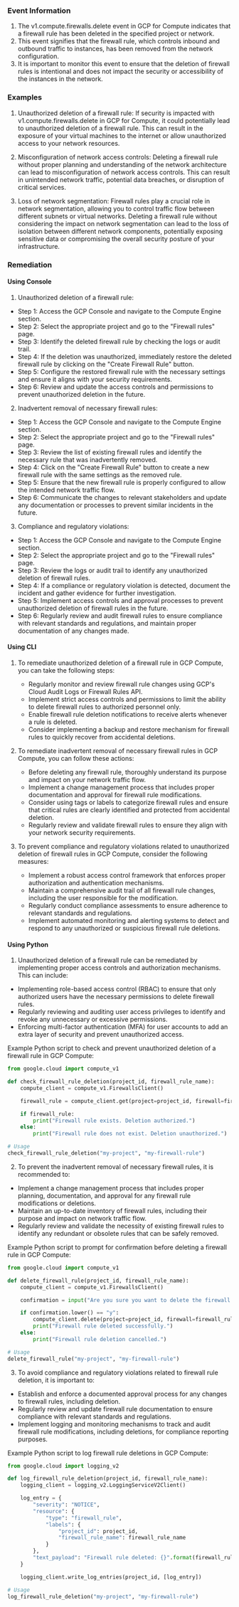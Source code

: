 
### Event Information

1. The v1.compute.firewalls.delete event in GCP for Compute indicates that a firewall rule has been deleted in the specified project or network.
2. This event signifies that the firewall rule, which controls inbound and outbound traffic to instances, has been removed from the network configuration.
3. It is important to monitor this event to ensure that the deletion of firewall rules is intentional and does not impact the security or accessibility of the instances in the network.


### Examples

1. Unauthorized deletion of a firewall rule: If security is impacted with v1.compute.firewalls.delete in GCP for Compute, it could potentially lead to unauthorized deletion of a firewall rule. This can result in the exposure of your virtual machines to the internet or allow unauthorized access to your network resources.

2. Misconfiguration of network access controls: Deleting a firewall rule without proper planning and understanding of the network architecture can lead to misconfiguration of network access controls. This can result in unintended network traffic, potential data breaches, or disruption of critical services.

3. Loss of network segmentation: Firewall rules play a crucial role in network segmentation, allowing you to control traffic flow between different subnets or virtual networks. Deleting a firewall rule without considering the impact on network segmentation can lead to the loss of isolation between different network components, potentially exposing sensitive data or compromising the overall security posture of your infrastructure.

### Remediation

#### Using Console

1. Unauthorized deletion of a firewall rule:
- Step 1: Access the GCP Console and navigate to the Compute Engine section.
- Step 2: Select the appropriate project and go to the "Firewall rules" page.
- Step 3: Identify the deleted firewall rule by checking the logs or audit trail.
- Step 4: If the deletion was unauthorized, immediately restore the deleted firewall rule by clicking on the "Create Firewall Rule" button.
- Step 5: Configure the restored firewall rule with the necessary settings and ensure it aligns with your security requirements.
- Step 6: Review and update the access controls and permissions to prevent unauthorized deletion in the future.

2. Inadvertent removal of necessary firewall rules:
- Step 1: Access the GCP Console and navigate to the Compute Engine section.
- Step 2: Select the appropriate project and go to the "Firewall rules" page.
- Step 3: Review the list of existing firewall rules and identify the necessary rule that was inadvertently removed.
- Step 4: Click on the "Create Firewall Rule" button to create a new firewall rule with the same settings as the removed rule.
- Step 5: Ensure that the new firewall rule is properly configured to allow the intended network traffic flow.
- Step 6: Communicate the changes to relevant stakeholders and update any documentation or processes to prevent similar incidents in the future.

3. Compliance and regulatory violations:
- Step 1: Access the GCP Console and navigate to the Compute Engine section.
- Step 2: Select the appropriate project and go to the "Firewall rules" page.
- Step 3: Review the logs or audit trail to identify any unauthorized deletion of firewall rules.
- Step 4: If a compliance or regulatory violation is detected, document the incident and gather evidence for further investigation.
- Step 5: Implement access controls and approval processes to prevent unauthorized deletion of firewall rules in the future.
- Step 6: Regularly review and audit firewall rules to ensure compliance with relevant standards and regulations, and maintain proper documentation of any changes made.

#### Using CLI

1. To remediate unauthorized deletion of a firewall rule in GCP Compute, you can take the following steps:
   - Regularly monitor and review firewall rule changes using GCP's Cloud Audit Logs or Firewall Rules API.
   - Implement strict access controls and permissions to limit the ability to delete firewall rules to authorized personnel only.
   - Enable firewall rule deletion notifications to receive alerts whenever a rule is deleted.
   - Consider implementing a backup and restore mechanism for firewall rules to quickly recover from accidental deletions.

2. To remediate inadvertent removal of necessary firewall rules in GCP Compute, you can follow these actions:
   - Before deleting any firewall rule, thoroughly understand its purpose and impact on your network traffic flow.
   - Implement a change management process that includes proper documentation and approval for firewall rule modifications.
   - Consider using tags or labels to categorize firewall rules and ensure that critical rules are clearly identified and protected from accidental deletion.
   - Regularly review and validate firewall rules to ensure they align with your network security requirements.

3. To prevent compliance and regulatory violations related to unauthorized deletion of firewall rules in GCP Compute, consider the following measures:
   - Implement a robust access control framework that enforces proper authorization and authentication mechanisms.
   - Maintain a comprehensive audit trail of all firewall rule changes, including the user responsible for the modification.
   - Regularly conduct compliance assessments to ensure adherence to relevant standards and regulations.
   - Implement automated monitoring and alerting systems to detect and respond to any unauthorized or suspicious firewall rule deletions.

#### Using Python

1. Unauthorized deletion of a firewall rule can be remediated by implementing proper access controls and authorization mechanisms. This can include:

- Implementing role-based access control (RBAC) to ensure that only authorized users have the necessary permissions to delete firewall rules.
- Regularly reviewing and auditing user access privileges to identify and revoke any unnecessary or excessive permissions.
- Enforcing multi-factor authentication (MFA) for user accounts to add an extra layer of security and prevent unauthorized access.

Example Python script to check and prevent unauthorized deletion of a firewall rule in GCP Compute:

```python
from google.cloud import compute_v1

def check_firewall_rule_deletion(project_id, firewall_rule_name):
    compute_client = compute_v1.FirewallsClient()

    firewall_rule = compute_client.get(project=project_id, firewall=firewall_rule_name)

    if firewall_rule:
        print("Firewall rule exists. Deletion authorized.")
    else:
        print("Firewall rule does not exist. Deletion unauthorized.")

# Usage
check_firewall_rule_deletion("my-project", "my-firewall-rule")
```

2. To prevent the inadvertent removal of necessary firewall rules, it is recommended to:

- Implement a change management process that includes proper planning, documentation, and approval for any firewall rule modifications or deletions.
- Maintain an up-to-date inventory of firewall rules, including their purpose and impact on network traffic flow.
- Regularly review and validate the necessity of existing firewall rules to identify any redundant or obsolete rules that can be safely removed.

Example Python script to prompt for confirmation before deleting a firewall rule in GCP Compute:

```python
from google.cloud import compute_v1

def delete_firewall_rule(project_id, firewall_rule_name):
    compute_client = compute_v1.FirewallsClient()

    confirmation = input("Are you sure you want to delete the firewall rule? (y/n): ")

    if confirmation.lower() == "y":
        compute_client.delete(project=project_id, firewall=firewall_rule_name)
        print("Firewall rule deleted successfully.")
    else:
        print("Firewall rule deletion cancelled.")

# Usage
delete_firewall_rule("my-project", "my-firewall-rule")
```

3. To avoid compliance and regulatory violations related to firewall rule deletion, it is important to:

- Establish and enforce a documented approval process for any changes to firewall rules, including deletion.
- Regularly review and update firewall rule documentation to ensure compliance with relevant standards and regulations.
- Implement logging and monitoring mechanisms to track and audit firewall rule modifications, including deletions, for compliance reporting purposes.

Example Python script to log firewall rule deletions in GCP Compute:

```python
from google.cloud import logging_v2

def log_firewall_rule_deletion(project_id, firewall_rule_name):
    logging_client = logging_v2.LoggingServiceV2Client()

    log_entry = {
        "severity": "NOTICE",
        "resource": {
            "type": "firewall_rule",
            "labels": {
                "project_id": project_id,
                "firewall_rule_name": firewall_rule_name
            }
        },
        "text_payload": "Firewall rule deleted: {}".format(firewall_rule_name)
    }

    logging_client.write_log_entries(project_id, [log_entry])

# Usage
log_firewall_rule_deletion("my-project", "my-firewall-rule")
```

